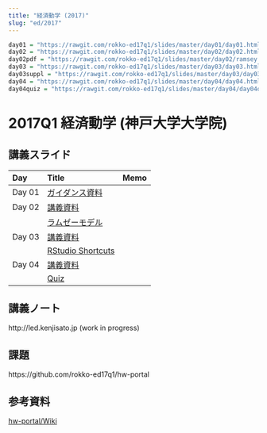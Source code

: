```yaml
---
title: "経済動学 (2017)"
slug: "ed/2017"
---
```


```r
day01 = "https://rawgit.com/rokko-ed17q1/slides/master/day01/day01.html"
day02 = "https://rawgit.com/rokko-ed17q1/slides/master/day02/day02.html"
day02pdf = "https://rawgit.com/rokko-ed17q1/slides/master/day02/ramsey.pdf"
day03 = "https://rawgit.com/rokko-ed17q1/slides/master/day03/day03.html"
day03suppl = "https://rawgit.com/rokko-ed17q1/slides/master/day03/day03suppl.html"
day04 = "https://rawgit.com/rokko-ed17q1/slides/master/day04/day04.html"
day04quiz = "https://rawgit.com/rokko-ed17q1/slides/master/day04/day04quiz.pdf"
```


# 2017Q1 経済動学 (神戸大学大学院)

## 講義スライド

| Day    |  Title                                | Memo |
|:-------|:--------------------------------------|:-----|
| Day 01 | [ガイダンス資料](`r day01`)           |      |
| Day 02 | [講義資料](`r day02`)                 |      |
|        | [ラムゼーモデル](`r day02pdf`)        |      |
| Day 03 | [講義資料](`r day03`)                 |      |
|        | [RStudio Shortcuts](`r day03suppl`)   |      |
| Day 04 | [講義資料](`r day04`)                 |      |
|        | [Quiz](`r day04quiz`)                 |      |

## 講義ノート

http://led.kenjisato.jp (work in progress)

## 課題

https://github.com/rokko-ed17q1/hw-portal


## 参考資料

[hw-portal/Wiki](https://github.com/rokko-ed17q1/hw-portal/wiki)
